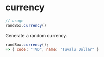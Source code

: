 # currency

```js
// usage
randBox.currency()
```

Generate a random currency.

```js
randBox.currency();
=> { code: "TVD", name: "Tuvalu Dollar" }
```
